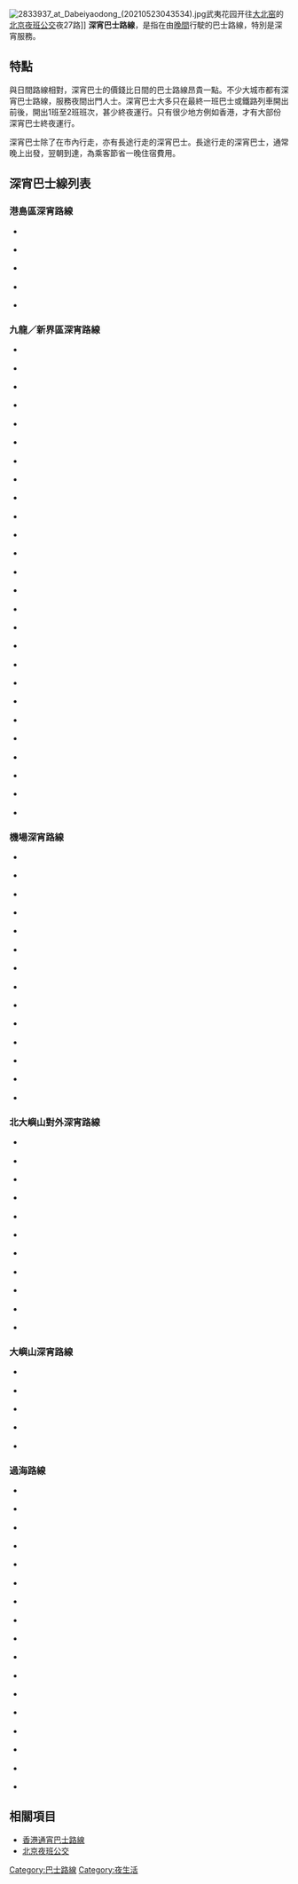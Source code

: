 [[File:2833937_at_Dabeiyaodong_(20210523043534).jpg|thumb]]武夷花园开往[[北京商务中心区|大北窑]]的[[北京夜班公交|北京夜班公交]]夜27路]]
'''深宵巴士路線'''，是指在由[[晚間|晚間]]行駛的巴士路線，特別是深宵服務。

==特點==
與日間路線相對，深宵巴士的價錢比日間的巴士路線昂貴一點。不少大城市都有深宵巴士路線，服務夜間出門人士。深宵巴士大多只在最終一班巴士或鐵路列車開出前後，開出1班至2班班次，甚少終夜運行。只有很少地方例如香港，才有大部份深宵巴士終夜運行。

深宵巴士除了在市內行走，亦有長途行走的深宵巴士。長途行走的深宵巴士，通常晚上出發，翌朝到達，為乘客節省一晚住宿費用。

==深宵巴士線列表==
===港島區深宵路線===
*{{NWFB|N8}} {{HK Bus Route HKIsland|N8|inline}}
*{{NWFB|N8P}} {{HK Bus Route HKIsland|N8P|inline}}
*{{CTB|N8X}} {{HK Bus Route HKIsland|N8X|inline}}
*{{CTB|N72}} {{HK Bus Route HKIsland|N72|inline}}
*{{CTB|N90}} {{HK Bus Route HKIsland|N90|inline}}

===九龍／新界區深宵路線===
*{{KMB|270S}} {{HK Bus Route KLNT|270S|inline}}
*{{KMB|271S}} {{HK Bus Route KLNT|271S|inline}}
*{{KMB|293S}} {{HK Bus Route KLNT|293S|inline}}
*{{NWFB|701S}} {{HK Bus Route KLNT|701S|inline}}
*{{NWFB|796S}} {{HK Bus Route KLNT|796S|inline}}
*{{KMB|N3D}} {{HK Bus Route KLNT|N3D|inline}}
*{{CTB|N20}} {{HK Bus Route KLNT|N20|inline}}
*{{KMB|N36}} {{HK Bus Route KLNT|N36|inline}}
*{{KMB|N39}} {{HK Bus Route KLNT|N39|inline}}
*{{KMB|N41X}} {{HK Bus Route KLNT|N41X|inline}}
*{{KMB|N73}} {{HK Bus Route KLNT|N73|inline}}
*{{KMB|N213}} {{HK Bus Route KLNT|N213|inline}}
*{{KMB|N214}} {{HK Bus Route KLNT|N214|inline}}
*{{KMB|N216}} {{HK Bus Route KLNT|N216|inline}}
*{{KMB|N237}} {{HK Bus Route KLNT|N237|inline}}
*{{KMB|N241}} {{HK Bus Route KLNT|N241|inline}}
*{{KMB|N252}} {{HK Bus Route KLNT|N252|inline}}
*{{KMB|N260}} {{HK Bus Route KLNT|N260|inline}}
*{{KMB|N269}} {{HK Bus Route KLNT|N269|inline}}
*{{KMB|N271}} {{HK Bus Route KLNT|N271|inline}}
*{{KMB|N281}} {{HK Bus Route KLNT|N281|inline}}
*{{KMB|N283}} {{HK Bus Route KLNT|N283|inline}}
*{{KMB|N287}} {{HK Bus Route KLNT|N287|inline}}
*{{KMB|N290}} {{HK Bus Route KLNT|N290|inline}}
*{{KMB|N293}} {{HK Bus Route KLNT|N293|inline}}
*{{NWFB|N796}} {{HK Bus Route KLNT|N796|inline}}

===機場深宵路線===
*{{CTB|NA11}} {{HK Bus Route Lantau|NA11|inline}}
*{{CTB|NA12}} {{HK Bus Route Lantau|NA12|inline}}
*{{CTB|NA20}} {{HK Bus Route Lantau|NA20|inline}}
*{{CTB|NA21}} {{HK Bus Route Lantau|NA21|inline}}
*{{CTB|NA29}} {{HK Bus Route Lantau|NA29|inline}}
*{{LWB|NA31}} {{HK Bus Route Lantau|NA31|inline}}
*{{LWB|NA32}} {{HK Bus Route Lantau|NA32|inline}}
*{{LWB|NA33}} {{HK Bus Route Lantau|NA33|inline}}
*{{LWB|NA36}} {{HK Bus Route Lantau|NA36|inline}}
*{{LWB|NA37}} {{HK Bus Route Lantau|NA37|inline}}
*{{LWB|NA40}} {{HK Bus Route Lantau|NA40|inline}}
*{{LWB|NA41}} {{HK Bus Route Lantau|NA41|inline}}
*{{LWB|NA43}} {{HK Bus Route Lantau|NA43|inline}}
*{{LWB|NA47}} {{HK Bus Route Lantau|NA47|inline}}

===北大嶼山對外深宵路線===
*{{CTB|N11}} {{HK Bus Route Lantau|N11|inline}}
*{{CTB|N21}} {{HK Bus Route Lantau|N21|inline}}
*{{CTB|N21A}} {{HK Bus Route Lantau|N21A|inline}}
*{{CTB|N23}} {{HK Bus Route Lantau|N23|inline}}
*{{CTB|N26}} {{HK Bus Route Lantau|N26|inline}}
*{{CTB|N29}} {{HK Bus Route Lantau|N29|inline}}
*{{LWB|N30}} {{HK Bus Route Lantau|N30|inline}}
*{{LWB|N31}} {{HK Bus Route Lantau|N31|inline}}
*{{LWB|N42}} {{HK Bus Route Lantau|N42|inline}}
*{{LWB|N42A}} {{HK Bus Route Lantau|N42A|inline}}
*{{LWB|N42P}} {{HK Bus Route Lantau|N42P|inline}}

===大嶼山深宵路線===
*{{NLB|N1}} {{HK Bus Route Lantau|N1|inline}}
*{{NLB|N35}} {{HK Bus Route Lantau|N35|inline}}
*{{NLB|N37}} {{HK Bus Route Lantau|N37|inline}}
*{{NLB|N38}} {{HK Bus Route Lantau|N38|inline}}
*{{LWB|N64}} {{HK Bus Route Lantau|N64|inline}}

===過海路線===
*{{CHT|962N}} {{HK Bus Route Cross Harbour|962N|inline}}
*{{CHT|969N}} {{HK Bus Route Cross Harbour|969N|inline}}
*{{CHT|N118}} {{HK Bus Route Cross Harbour|N118|inline}}
*{{CHT|N121}} {{HK Bus Route Cross Harbour|N121|inline}}
*{{CHT|N122}} {{HK Bus Route Cross Harbour|N122|inline}}
*{{CHT|N170}} {{HK Bus Route Cross Harbour|N170|inline}}
*{{CHT|N171}} {{HK Bus Route Cross Harbour|N171|inline}}
*{{CHT|N182}} {{HK Bus Route Cross Harbour|N182|inline}}
*{{CHT|N307}} {{HK Bus Route Cross Harbour|N307|inline}}
*{{CHT|N368}} {{HK Bus Route Cross Harbour|N368|inline}}
*{{CHT|N373}} {{HK Bus Route Cross Harbour|N373|inline}}
*{{CHT|N619}} {{HK Bus Route Cross Harbour|N619|inline}}
*{{CHT|N680}} {{HK Bus Route Cross Harbour|N680|inline}}
*{{CHT|N691}} {{HK Bus Route Cross Harbour|N691|inline}}
*{{CHT|N930}} {{HK Bus Route Cross Harbour|N930|inline}}
*{{CHT|N962}} {{HK Bus Route Cross Harbour|N962|inline}}
*{{CHT|N969}} {{HK Bus Route Cross Harbour|N969|inline}}

==相關項目==
*[[香港通宵巴士路線|香港通宵巴士路線]]
*[[北京夜班公交|北京夜班公交]]

[[Category:巴士路線|Category:巴士路線]]
[[Category:夜生活|Category:夜生活]]